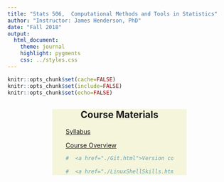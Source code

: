 ```yaml
---
title: "Stats 506,  Computational Methods and Tools in Statistics"
author: "Instructor: James Henderson, PhD"
date: "Fall 2018"
output: 
  html_document:
    theme: journal
    highlight: pygments
    css: ../styles.css
---
```


```r
knitr::opts_chunk$set(cache=FALSE)
knitr::opts_chunk$set(include=FALSE)
knitr::opts_chunk$set(echo=FALSE)
```

<div style = "text-align: center; margin-left: 20%; margin-right: 20%; 
  background-color: beige">

## Course Materials 
  <div style = "text-align: left; margin-left: 10%; margin-right: 10%">
  <a href="./Syllabus.html">Syllabus</a>

  <a href="./Course_Overview.html">Course Overview</a>
```r
#  <a href="./Git.html">Version control using Git</a>
  
#  <a href="./LinuxShellSkills.html">Linux Shell Skills</a>
```
  
  
  </div>
  <div>
  </div>
</div>
